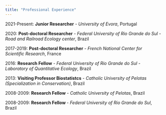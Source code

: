 ```yaml
---
title: "Professional Experience"
---
```


2021-Present: **Junior Researcher** - *University of Evora*, Portugal

2020: **Post-doctoral Researcher** - *Federal University of Rio Grande do Sul - Road and Railroad Ecology center*, Brazil

2017-2019: **Post-doctoral Researcher** - *French National Center for Scientific Research*, France

2016: **Research Fellow** - *Federal University of Rio Grande do Sul - Laboratory of Quantitative Ecology*, Brazil

2013: **Visiting Professor Biostatistcs** - *Catholic University of Pelotas (Specialization in Conservation)*, Brazil

2008-2009: **Research Fellow** - *Catholic University of Pelotas*,  Brazil

2008-2009: **Research Fellow **- *Federal University of Rio Grande do Sul*, Brazil


